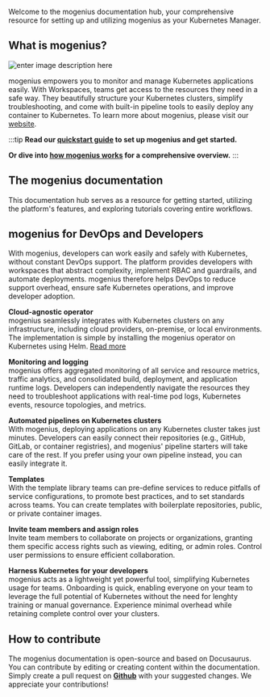 ﻿---
sidebar_position: 1
slug: /
---

Welcome to the mogenius documentation hub, your comprehensive resource for setting up and utilizing mogenius as your Kubernetes Manager.

## What is mogenius?

![enter image description here](https://imagedelivery.net/T7YEW5IAgZJ0dY4-LDTpyQ/93a77f3d-c1bc-4ac4-1c0d-739700d78400/public)

mogenius empowers you to monitor and manage Kubernetes applications easily. With Workspaces, teams get access to the resources they need in a safe way. They beautifully structure your Kubernetes clusters, simplify troubleshooting, and come with built-in pipeline tools to easily deploy any container to Kubernetes. To learn more about mogenius, please visit our [website](https://mogenius.com).

:::tip
**Read our [quickstart guide](./../overview/quickstart.md) to set up mogenius and get started.**

**Or dive into [how mogenius works](../overview/how-mogenius-works.md) for a comprehensive overview.**
:::

## The mogenius documentation

This documentation hub serves as a resource for getting started, utilizing the platform's features, and exploring tutorials covering entire workflows.

## mogenius for DevOps and Developers

With mogenius, developers can work easily and safely with Kubernetes, without constant DevOps support. The platform provides developers with workspaces that abstract complexity, implement RBAC and guardrails, and automate deployments. mogenius therefore helps DevOps to reduce support overhead, ensure safe Kubernetes operations, and improve developer adoption.

**Cloud-agnostic operator**  
mogenius seamlessly integrates with Kubernetes clusters on any infrastructure, including cloud providers, on-premise, or local environments. The implementation is simple by installing the mogenius operator on Kubernetes using Helm. [Read more](../cluster-management/installing-mogenius.md)

**Monitoring and logging**  
mogenius offers aggregated monitoring of all service and resource metrics, traffic analytics, and consolidated build, deployment, and application runtime logs. Developers can independently navigate the resources they need to troubleshoot applications with real-time pod logs, Kubernetes events, resource topologies, and metrics.

**Automated pipelines on Kubernetes clusters**  
With mogenius, deploying applications on any Kubernetes cluster takes just minutes. Developers can easily connect their repositories (e.g., GitHub, GitLab, or container registries), and mogenius' pipeline starters will take care of the rest. If you prefer using your own pipeline instead, you can easily integrate it.

**Templates**  
With the template library teams can pre-define services to reduce pitfalls of service configurations, to promote best practices, and to set standards across teams. You can create templates with boilerplate repositories, public, or private container images.

**Invite team members and assign roles**  
Invite team members to collaborate on projects or organizations, granting them specific access rights such as viewing, editing, or admin roles. Control user permissions to ensure efficient collaboration.

**Harness Kubernetes for your developers**  
mogenius acts as a lightweight yet powerful tool, simplifying Kubernetes usage for teams. Onboarding is quick, enabling everyone on your team to leverage the full potential of Kubernetes without the need for lenghty training or manual governance. Experience minimal overhead while retaining complete control over your clusters.

## How to contribute

The mogenius documentation is open-source and based on Docusaurus. You can contribute by editing or creating content within the documentation. Simply create a pull request on [**Github**](https://github.com/mogenius/docs) with your suggested changes. We appreciate your contributions!
